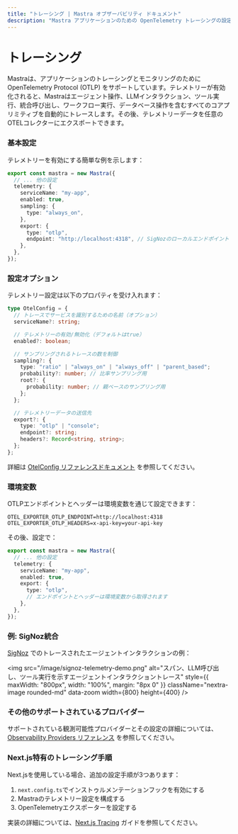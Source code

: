 ```yaml
---
title: "トレーシング | Mastra オブザーバビリティ ドキュメント"
description: "Mastra アプリケーションのための OpenTelemetry トレーシングの設定"
---
```



# トレーシング

Mastraは、アプリケーションのトレーシングとモニタリングのためにOpenTelemetry Protocol (OTLP) をサポートしています。テレメトリーが有効化されると、Mastraはエージェント操作、LLMインタラクション、ツール実行、統合呼び出し、ワークフロー実行、データベース操作を含むすべてのコアプリミティブを自動的にトレースします。その後、テレメトリーデータを任意のOTELコレクターにエクスポートできます。

### 基本設定

テレメトリーを有効にする簡単な例を示します：

```ts filename="mastra.config.ts" showLineNumbers copy
export const mastra = new Mastra({
  // ... 他の設定
  telemetry: {
    serviceName: "my-app",
    enabled: true,
    sampling: {
      type: "always_on",
    },
    export: {
      type: "otlp",
      endpoint: "http://localhost:4318", // SigNozのローカルエンドポイント
    },
  },
});
```

### 設定オプション

テレメトリー設定は以下のプロパティを受け入れます：

```ts
type OtelConfig = {
  // トレースでサービスを識別するための名前（オプション）
  serviceName?: string;

  // テレメトリーの有効/無効化（デフォルトはtrue）
  enabled?: boolean;

  // サンプリングされるトレースの数を制御
  sampling?: {
    type: "ratio" | "always_on" | "always_off" | "parent_based";
    probability?: number; // 比率サンプリング用
    root?: {
      probability: number; // 親ベースのサンプリング用
    };
  };

  // テレメトリーデータの送信先
  export?: {
    type: "otlp" | "console";
    endpoint?: string;
    headers?: Record<string, string>;
  };
};
```

詳細は [OtelConfig リファレンスドキュメント](../../reference/observability/otel-config.mdx) を参照してください。

### 環境変数

OTLPエンドポイントとヘッダーは環境変数を通じて設定できます：

```env filename=".env" copy
OTEL_EXPORTER_OTLP_ENDPOINT=http://localhost:4318
OTEL_EXPORTER_OTLP_HEADERS=x-api-key=your-api-key
```

その後、設定で：

```ts filename="mastra.config.ts" showLineNumbers copy
export const mastra = new Mastra({
  // ... 他の設定
  telemetry: {
    serviceName: "my-app",
    enabled: true,
    export: {
      type: "otlp",
      // エンドポイントとヘッダーは環境変数から取得されます
    },
  },
});
```

### 例: SigNoz統合

[SigNoz](https://signoz.io) でのトレースされたエージェントインタラクションの例：

<img
  src="/image/signoz-telemetry-demo.png"
  alt="スパン、LLM呼び出し、ツール実行を示すエージェントインタラクショントレース"
  style={{ maxWidth: "800px", width: "100%", margin: "8px 0" }}
  className="nextra-image rounded-md"
  data-zoom
  width={800}
  height={400}
/>

### その他のサポートされているプロバイダー

サポートされている観測可能性プロバイダーとその設定の詳細については、[Observability Providers リファレンス](../../reference/observability/providers/) を参照してください。

### Next.js特有のトレーシング手順

Next.jsを使用している場合、追加の設定手順が3つあります：
1. `next.config.ts`でインストゥルメンテーションフックを有効にする
2. Mastraのテレメトリー設定を構成する
3. OpenTelemetryエクスポーターを設定する

実装の詳細については、[Next.js Tracing](./nextjs-tracing) ガイドを参照してください。
